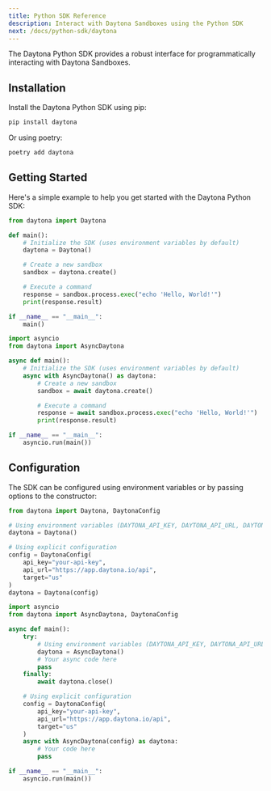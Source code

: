 ```yaml
---
title: Python SDK Reference
description: Interact with Daytona Sandboxes using the Python SDK
next: /docs/python-sdk/daytona
---
```



The Daytona Python SDK provides a robust interface for programmatically interacting with Daytona Sandboxes.

## Installation

Install the Daytona Python SDK using pip:

```bash
pip install daytona
```

Or using poetry:

```bash
poetry add daytona
```

## Getting Started

Here's a simple example to help you get started with the Daytona Python SDK:

<Tabs>
<TabItem label="Sync" icon="seti:python">

```python
from daytona import Daytona

def main():
    # Initialize the SDK (uses environment variables by default)
    daytona = Daytona()

    # Create a new sandbox
    sandbox = daytona.create()

    # Execute a command
    response = sandbox.process.exec("echo 'Hello, World!'")
    print(response.result)

if __name__ == "__main__":
    main()
```

</TabItem>
<TabItem label="Async" icon="seti:python">

```python
import asyncio
from daytona import AsyncDaytona

async def main():
    # Initialize the SDK (uses environment variables by default)
    async with AsyncDaytona() as daytona:
        # Create a new sandbox
        sandbox = await daytona.create()

        # Execute a command
        response = await sandbox.process.exec("echo 'Hello, World!'")
        print(response.result)

if __name__ == "__main__":
    asyncio.run(main())
```

</TabItem>
</Tabs>

## Configuration

The SDK can be configured using environment variables or by passing options to the constructor:

<Tabs>
<TabItem label="Sync" icon="seti:python">

```python
from daytona import Daytona, DaytonaConfig

# Using environment variables (DAYTONA_API_KEY, DAYTONA_API_URL, DAYTONA_TARGET)
daytona = Daytona()

# Using explicit configuration
config = DaytonaConfig(
    api_key="your-api-key",
    api_url="https://app.daytona.io/api",
    target="us"
)
daytona = Daytona(config)
```

</TabItem>
<TabItem label="Async" icon="seti:python">

```python
import asyncio
from daytona import AsyncDaytona, DaytonaConfig

async def main():
    try:
        # Using environment variables (DAYTONA_API_KEY, DAYTONA_API_URL, DAYTONA_TARGET)
        daytona = AsyncDaytona()
        # Your async code here
        pass
    finally:
        await daytona.close()

    # Using explicit configuration
    config = DaytonaConfig(
        api_key="your-api-key",
        api_url="https://app.daytona.io/api",
        target="us"
    )
    async with AsyncDaytona(config) as daytona:
        # Your code here
        pass

if __name__ == "__main__":
    asyncio.run(main())
```

</TabItem>
</Tabs>
